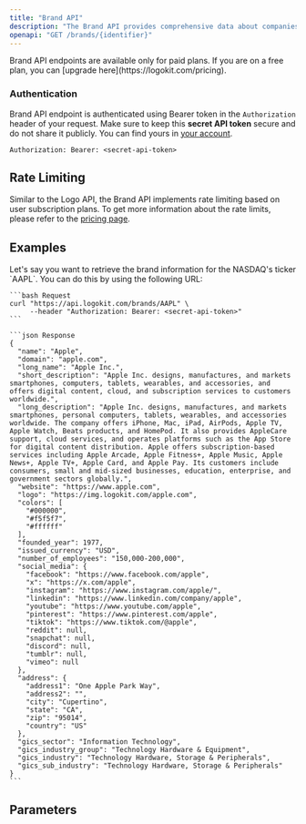 ```yaml
---
title: "Brand API"
description: "The Brand API provides comprehensive data about companies, including their address, domain, founding year, and number of employees. It's designed for developers looking to integrate reliable brand information into their applications, making it easier to enhance user experiences with up-to-date brand insights."
openapi: "GET /brands/{identifier}"
---
```


<Info>
  Brand API endpoints are available only for paid plans. If you are on a free
  plan, you can [upgrade here](https://logokit.com/pricing).
</Info>

### Authentication

Brand API endpoint is authenticated using Bearer token in the `Authorization` header of your request. Make sure to keep
this **secret API token** secure and do not share it publicly. You can find yours in
[your account](https://logokit.com/account/api-tokens).

```http
Authorization: Bearer: <secret-api-token>
```

## Rate Limiting

Similar to the Logo API, the Brand API implements rate limiting based on user subscription plans.
To get more information about the rate limits, please refer to the [pricing page](https://logokit.com/pricing).

## Examples

<AccordionGroup>
  <Accordion title="Retrieve brand information for a stock ticker">
    Let's say you want to retrieve the brand information for the NASDAQ's ticker `AAPL`.
    You can do this by using the following URL:

    ```bash Request
    curl "https://api.logokit.com/brands/AAPL" \
         --header "Authorization: Bearer: <secret-api-token>"
    ```

    ```json Response
    {
      "name": "Apple",
      "domain": "apple.com",
      "long_name": "Apple Inc.",
      "short_description": "Apple Inc. designs, manufactures, and markets smartphones, computers, tablets, wearables, and accessories, and offers digital content, cloud, and subscription services to customers worldwide.",
      "long_description": "Apple Inc. designs, manufactures, and markets smartphones, personal computers, tablets, wearables, and accessories worldwide. The company offers iPhone, Mac, iPad, AirPods, Apple TV, Apple Watch, Beats products, and HomePod. It also provides AppleCare support, cloud services, and operates platforms such as the App Store for digital content distribution. Apple offers subscription-based services including Apple Arcade, Apple Fitness+, Apple Music, Apple News+, Apple TV+, Apple Card, and Apple Pay. Its customers include consumers, small and mid-sized businesses, education, enterprise, and government sectors globally.",
      "website": "https://www.apple.com",
      "logo": "https://img.logokit.com/apple.com",
      "colors": [
        "#000000",
        "#f5f5f7",
        "#ffffff"
      ],
      "founded_year": 1977,
      "issued_currency": "USD",
      "number_of_employees": "150,000-200,000",
      "social_media": {
        "facebook": "https://www.facebook.com/apple",
        "x": "https://x.com/apple",
        "instagram": "https://www.instagram.com/apple/",
        "linkedin": "https://www.linkedin.com/company/apple",
        "youtube": "https://www.youtube.com/apple",
        "pinterest": "https://www.pinterest.com/apple",
        "tiktok": "https://www.tiktok.com/@apple",
        "reddit": null,
        "snapchat": null,
        "discord": null,
        "tumblr": null,
        "vimeo": null
      },
      "address": {
        "address1": "One Apple Park Way",
        "address2": "",
        "city": "Cupertino",
        "state": "CA",
        "zip": "95014",
        "country": "US"
      },
      "gics_sector": "Information Technology",
      "gics_industry_group": "Technology Hardware & Equipment",
      "gics_industry": "Technology Hardware, Storage & Peripherals",
      "gics_sub_industry": "Technology Hardware, Storage & Peripherals"
    }
    ```

  </Accordion>
</AccordionGroup>

## Parameters
